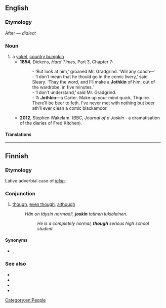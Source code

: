 ==English==

===Etymology===
After {{m|en|bumpkin||yokel}} &mdash; ''dialect'' {{m|en|joss||bump}}

===Noun===
{{en-noun}}

# a [[yokel]], [[country bumpkin]]
#* '''1854''', Dickens, ''Hard Times'', Part 3, Chapter 7:
#*: - ‘But look at him,’ groaned Mr. Gradgrind. ‘Will any coach—’
#*: - ‘I don’t mean that he thould go in the comic livery,’ said Sleary. ‘Thay the word, and I’ll make a '''Jothkin''' of him, out of the wardrobe, in five minutes.’
#*: - ‘I don’t understand,’ said Mr. Gradgrind.
#*: - ‘A '''Jothkin'''—a Carter. Make up your mind quick, Thquire. There’ll be beer to feth. I’ve never met with nothing but beer ath’ll ever clean a comic blackamoor.’
#* '''2012''', Stephen Wakelam. (BBC, ''Journal of a Joskin'' - a dramatisation of the diaries of Fred Kitchen).

====Translations====
{{trans-see|yokel|country bumpkin}}

[[Category:en:People]]

----

==Finnish==

===Etymology===
Lative adverbial case of ''[[jokin]]''.

===Conjunction===
{{fi-con}}

# [[though]], [[even though]], [[although]]
#: ''Hän on täysin normaali, '''joskin''' totinen lukiolainen.''
#:: ''He is a completely normal, '''though''' serious high school student.''

====Synonyms====
* {{l|fi|jos kohta}}, {{l|fi|vaikkakin}}

===See also===
* {{l|fi|jos kohta}}
* {{l|fi|joskaan}}
* {{l|fi|josko}}
* {{l|fi|jospa}}